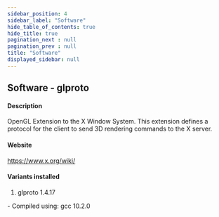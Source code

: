 ```yaml
---
sidebar_position: 4
sidebar_label: "Software"
hide_table_of_contents: true
hide_title: true
pagination_next : null
pagination_prev : null
title: "Software"
displayed_sidebar: null
---
```


## Software - glproto


#### Description
OpenGL Extension to the X Window System. This extension defines a protocol for the client to send 3D rendering commands to the X server.

#### Website
https://www.x.org/wiki/

#### Variants installed
1. glproto 1.4.17
<div class="ul-circle">
    - Compiled using: gcc 10.2.0
</div>

